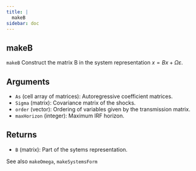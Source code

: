 ```yaml
--- 
title: | 
  makeB
sidebar: doc
---
```


::: {.doc-box}
::: {.callout-warning appearance="simple" icon="false" collapse="true"}    
# makeB


`makeB` Construct the matrix B in the system representation $x = Bx + \Omega\varepsilon$.

## Arguments
- `As` (cell array of matrices): Autoregressive coefficient matrices.
- `Sigma` (matrix): Covariance matrix of the shocks.
- `order` (vector): Ordering of variables given by the transmission matrix.
- `maxHorizon` (integer): Maximum IRF horizon.

## Returns
- `B` (matrix): Part of the sytems representation.

See also `makeOmega`, `makeSystemsForm`
:::
:::


    